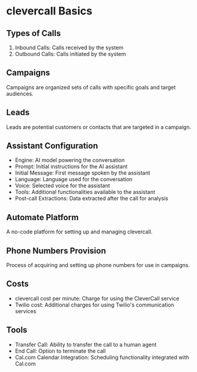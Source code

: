 # clevercall Basics

## Types of Calls

1. Inbound Calls: Calls received by the system
2. Outbound Calls: Calls initiated by the system

## Campaigns

Campaigns are organized sets of calls with specific goals and target audiences.

## Leads

Leads are potential customers or contacts that are targeted in a campaign.

## Assistant Configuration

- Engine: AI model powering the conversation
- Prompt: Initial instructions for the AI assistant
- Initial Message: First message spoken by the assistant
- Language: Language used for the conversation
- Voice: Selected voice for the assistant
- Tools: Additional functionalities available to the assistant
- Post-call Extractions: Data extracted after the call for analysis

## Automate Platform

A no-code platform for setting up and managing clevercall.

## Phone Numbers Provision

Process of acquiring and setting up phone numbers for use in campaigns.

## Costs

- clevercall cost per minute: Charge for using the CleverCall service
- Twilio cost: Additional charges for using Twilio's communication services

## Tools

- Transfer Call: Ability to transfer the call to a human agent
- End Call: Option to terminate the call
- Cal.com Calendar Integration: Scheduling functionality integrated with Cal.com
